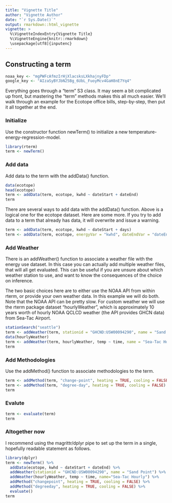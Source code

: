 ```yaml
---
title: "Vignette Title"
author: "Vignette Author"
date: "`r Sys.Date()`"
output: rmarkdown::html_vignette
vignette: >
  %\VignetteIndexEntry{Vignette Title}
  %\VignetteEngine{knitr::rmarkdown}
  \usepackage[utf8]{inputenc}
---
```


## Constructing a term

```r
noaa_key <- "mgPWFcAfmzIrHjXlacsksLXkhajnyFDp"
google_key <- "AIzaSyBYJbN25Bg_6UbL_FuoyMcv4GaH8nE7Yq4"
```

Everything goes through a "term" S3 class. It may seem a bit complicated up front, but mastering the "term" methods makes this all much easier. We'll walk through an example for the Ecotope office bills, step-by-step, then put it all together at the end.

### Initialize

Use the constructor function newTerm() to initialize a new temperature-energy-regression-model.

```r
library(rterm)
term <- newTerm()
```


### Add data

Add data to the term with the addData() function.

```r
data(ecotope)
head(ecotope)
term <- addData(term, ecotope, kwhd ~ dateStart + dateEnd)
term
```

There are several ways to add data with the addData() function. Above is a logical one for the ecotope dataset. Here are some more. If you try to add data to a term that already has data, it will overwrite and issue a warning.

```r
term <- addData(term, ecotope, kwhd ~ dateStart + days)
term <- addData(term, ecotope, energyVar = "kwhd", dateEndVar = "dateEnd", daysVar ="days")
```


### Add Weather

There is an addWeather() function to associate a weather file with the energy use dataset. In this case you can actually add multiple weather files, that will all get evaluated. This can be useful if you are unsure about which weather station to use, and want to know the consequences of the choice on inference.

The two basic choices here are to either use the NOAA API from within rterm, or provide your own weather data. In this example we will do both. Note that the NOAA API can be pretty slow. For custom weather we will use the rterm package dataset "hourlyWeather", which is approximately 10 years worth of hourly NOAA QCLCD weather (the API provides GHCN data) from Sea-Tac Airport.

```r
stationSearch("seattle")
term <- addWeather(term, stationid = "GHCND:USW00094290", name = "Sand Point")
data(hourlyWeather)
term <- addWeather(term, hourlyWeather, temp ~ time, name = "Sea-Tac Hourly")
term
```


### Add Methodologies

Use the addMethod() function to associate methodologies to the term.

```r
term <- addMethod(term, "change-point", heating = TRUE, cooling = FALSE)
term <- addMethod(term, "degree-day", heating = TRUE, cooling = FALSE)
term
```


### Evalute


```r
term <- evaluate(term)
term
```


### Altogether now

I recommend using the magrittr/dplyr pipe to set up the term in a single, hopefully readable statement as follows.


```r
library(dplyr)
term <- newTerm() %>%
  addData(ecotope, kwhd ~ dateStart + dateEnd) %>%
  addWeather(stationid = "GHCND:USW00094290", name = "Sand Point") %>%
  addWeather(hourlyWeather, temp ~ time, name="Sea-Tac Hourly") %>%
  addMethod("changepoint", heating = TRUE, cooling = FALSE) %>%
  addMethod("degreeday", heating = TRUE, cooling = FALSE) %>% 
  evaluate()
term
```

